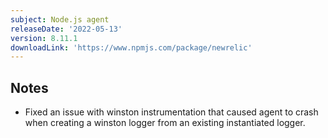 ```yaml
---
subject: Node.js agent
releaseDate: '2022-05-13'
version: 8.11.1
downloadLink: 'https://www.npmjs.com/package/newrelic'
---
```


## Notes

* Fixed an issue with winston instrumentation that caused agent to crash when creating a winston logger from an existing instantiated logger.

